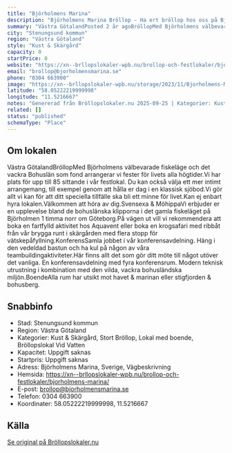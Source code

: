 ```yaml
---
title: "Björholmens Marina"
description: "Björholmens Marina Bröllop - Ha ert bröllop hos oss på Björholmens Marina. Se vår fina Bröllopslokal. Skicka gärna en förfrågan så hjälper vi Er!"
summary: "Västra GötalandPosted 2 år agoBröllopMed Björholmens välbevarade fiskeläge och det vackra Bohuslän som fond arrangerar vi fester för livets alla högtider.Vi har plats för upp till 85 sittande i vår…"
city: "Stenungsund kommun"
region: "Västra Götaland"
style: "Kust & Skärgård"
capacity: 0
startPrice: 0
website: "https://xn--brllopslokaler-wpb.nu/brollop-och-festlokaler/bjorholmens-marina/"
email: "brollop@bjorholmensmarina.se"
phone: "0304 663900"
image: "https://xn--brllopslokaler-wpb.nu/storage/2023/11/Bjorholmens-Marina-brollop-festlokal-tjorn-brollopslokal-bohuyslan-4-visningsbild.webp"
latitude: "58.05222219999998"
longitude: "11.5216667"
notes: "Genererad från Bröllopslokaler.nu 2025-09-25 | Kategorier: Kust & Skärgård, Stort Bröllop, Lokal med boende, Bröllopslokal Vid Vatten"
related: []
status: "published"
schemaType: "Place"
---
```


## Om lokalen

Västra GötalandBröllopMed Björholmens välbevarade fiskeläge och det vackra Bohuslän som fond arrangerar vi fester för livets alla högtider.Vi har plats för upp till 85 sittande i vår festlokal. Du kan också välja ett mer intimt arrangemang, till exempel genom att hålla er dag i en klassisk sjöbod.Vi gör allt vi kan för att ditt speciella tillfälle ska bli ett minne för livet.Kan ej enbart hyra lokalen.Välkommen att höra av dig.Svensexa & MöhippaVi erbjuder er en upplevelse bland de bohuslänska klipporna i det gamla fiskeläget på Björholmen 1 timma norr om Göteborg.På vägen ut vill vi rekommendera att boka en fartfylld aktivitet hos Aquavent eller boka en krogsafari med ribbåt från vår brygga runt i skärgården med flera stopp för vätskepåfyllning.KonferensSamla jobbet i vår konferensavdelning. Häng i den vedeldad bastun och ha kul på någon av våra teambuildingaktiviteter.Här finns allt det som gör ditt möte till något utöver det vanliga. En konferensavdelning med fyra konferensrum. Modern teknisk utrustning i kombination med den vilda, vackra bohusländska miljön.BoendeAlla rum har utsikt mot havet & marinan eller stigfjorden & bohusberg.

## Snabbinfo

- Stad: Stenungsund kommun
- Region: Västra Götaland
- Kategorier: Kust & Skärgård, Stort Bröllop, Lokal med boende, Bröllopslokal Vid Vatten
- Kapacitet: Uppgift saknas
- Startpris: Uppgift saknas
- Adress: Björholmens Marina, Sverige, Vägbeskrivning
- Hemsida: https://xn--brllopslokaler-wpb.nu/brollop-och-festlokaler/bjorholmens-marina/
- E-post: brollop@bjorholmensmarina.se
- Telefon: 0304 663900
- Koordinater: 58.05222219999998, 11.5216667

## Källa

[Se original på Bröllopslokaler.nu](https://xn--brllopslokaler-wpb.nu/brollop-och-festlokaler/bjorholmens-marina/)
